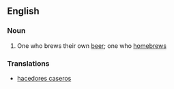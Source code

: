 ==English==

===Noun===
{{en-noun}}

# One who brews their own [[beer]]; one who [[homebrews]]

===Translations===
{{rfc-level|Translations at L3+ (AutoFormat would have corrected level of Translations)}}
* [[hacedores caseros]]